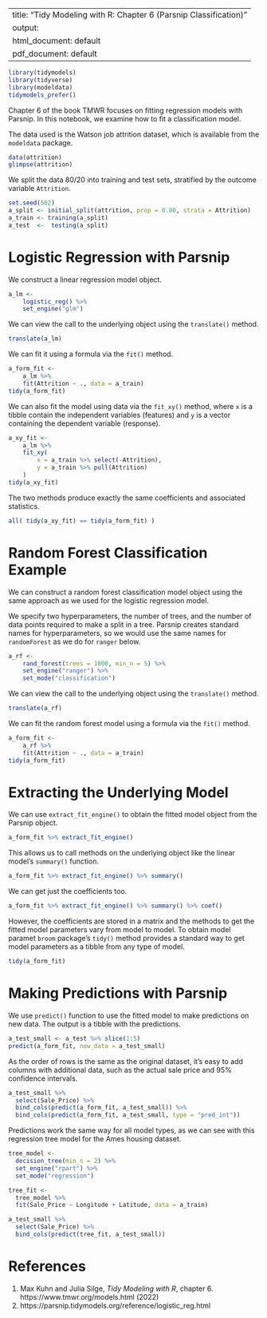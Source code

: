
---
title: "Tidy Modeling with R: Chapter 6 (Parsnip Classification)"
output:
  html_document: default
  pdf_document: default
---

```r
library(tidymodels)
library(tidyverse)
library(modeldata)
tidymodels_prefer()
```

Chapter 6 of the book TMWR focuses on fitting regression models with Parsnip. In this notebook, we examine how to fit a classification model.

The data used is the Watson job attrition dataset, which is available from the `modeldata` package.
```r
data(attrition)
glimpse(attrition)
```

We split the data 80/20 into training and test sets, stratified by the outcome variable `Attrition`.
```r
set.seed(502)
a_split <- initial_split(attrition, prop = 0.80, strata = Attrition)
a_train <- training(a_split)
a_test  <-  testing(a_split)
```

# Logistic Regression with Parsnip

We construct a linear regression model object.
```r
a_lm <-
    logistic_reg() %>%
    set_engine("glm")
```

We can view the call to the underlying object using the `translate()` method.
```r
translate(a_lm)
```

We can fit it using a formula via the `fit()` method.
```r
a_form_fit <-
    a_lm %>%
    fit(Attrition ~ ., data = a_train)
tidy(a_form_fit)
```

We can also fit the model using data via the `fit_xy()` method, where `x` is a tibble contain the independent variables (features) and `y` is a vector containing the dependent variable (response).
```r
a_xy_fit <-
    a_lm %>%
    fit_xy(
        x = a_train %>% select(-Attrition),
        y = a_train %>% pull(Attrition)
    )
tidy(a_xy_fit)
```

The two methods produce exactly the same coefficients and associated statistics.
```r
all( tidy(a_xy_fit) == tidy(a_form_fit) )
```

# Random Forest Classification Example

We can construct a random forest classification model object using the same approach as we used for the logistic regression model.

We specify two hyperparameters, the number of trees, and the number of data points required to make a split in a tree. Parsnip creates standard names for hyperparameters, so we would use the same names for `randomForest` as we do for `ranger` below.
```r
a_rf <-
    rand_forest(trees = 1000, min_n = 5) %>%
    set_engine("ranger") %>%
    set_mode("classification")
```

We can view the call to the underlying object using the `translate()` method.
```r
translate(a_rf)
```

We can fit the random forest model using a formula via the `fit()` method.
```r
a_form_fit <-
    a_rf %>%
    fit(Attrition ~ ., data = a_train)
tidy(a_form_fit)
```

# Extracting the Underlying Model

We can use `extract_fit_engine()` to obtain the fitted model object from the Parsnip object.
```r
a_form_fit %>% extract_fit_engine()
```

This allows us to call methods on the underlying object like the linear model's `summary()` function.
```r
a_form_fit %>% extract_fit_engine() %>% summary()
```

We can get just the coefficients too.
```r
a_form_fit %>% extract_fit_engine() %>% summary() %>% coef()
```

However, the coefficients are stored in a matrix and the methods to get the fitted model parameters vary from model to model. To obtain model paramet `broom` package's `tidy()` method provides a standard way to get model parameters as a tibble from any type of model.
```r
tidy(a_form_fit)
```

# Making Predictions with Parsnip

We use `predict()` function to use the fitted model to make predictions on new data. The output is a tibble with the predictions.
```r
a_test_small <- a_test %>% slice(1:5)
predict(a_form_fit, new_data = a_test_small)
```

As the order of rows is the same as the original dataset, it's easy to add columns with additional data, such as the actual sale price and 95% confidence intervals.

```r
a_test_small %>% 
  select(Sale_Price) %>% 
  bind_cols(predict(a_form_fit, a_test_small)) %>% 
  bind_cols(predict(a_form_fit, a_test_small, type = "pred_int")) 
```

Predictions work the same way for all model types, as we can see with this regression tree model for the Ames housing dataset.
```r
tree_model <- 
  decision_tree(min_n = 2) %>% 
  set_engine("rpart") %>% 
  set_mode("regression")

tree_fit <- 
  tree_model %>% 
  fit(Sale_Price ~ Longitude + Latitude, data = a_train)

a_test_small %>% 
  select(Sale_Price) %>% 
  bind_cols(predict(tree_fit, a_test_small))
```

# References

  1. Max Kuhn and Julia Silge, _Tidy Modeling with R_, chapter 6. https://www.tmwr.org/models.html (2022)
  2. https://parsnip.tidymodels.org/reference/logistic_reg.html
